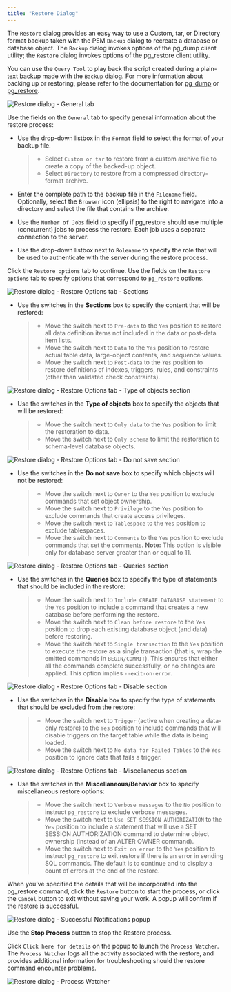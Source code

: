```yaml
---
title: "Restore Dialog"
---
```


<div id="restore_dialog" class="registered_link"></div>

The `Restore` dialog provides an easy way to use a Custom, tar, or Directory format backup taken with the PEM `Backup` dialog to recreate a database or database object. The `Backup` dialog invokes options of the pg_dump client utility; the `Restore` dialog invokes options of the pg_restore client utility.

You can use the `Query Tool` to play back the script created during a plain-text backup made with the `Backup` dialog. For more information about backing up or restoring, please refer to the documentation for [pg_dump](https://www.postgresql.org/docs/current/static/app-pgdump.html) or [pg_restore](https://www.postgresql.org/docs/current/static/app-pgrestore.html).

![Restore dialog - General tab](../images/restore_general.png)

Use the fields on the `General` tab to specify general information about the restore process:

-   Use the drop-down listbox in the `Format` field to select the format of your backup file.

    > -   Select `Custom or tar` to restore from a custom archive file to create a copy of the backed-up object.
    > -   Select `Directory` to restore from a compressed directory-format archive.

-   Enter the complete path to the backup file in the `Filename` field. Optionally, select the `Browser` icon (ellipsis) to the right to navigate into a directory and select the file that contains the archive.

-   Use the `Number of Jobs` field to specify if pg_restore should use multiple (concurrent) jobs to process the restore. Each job uses a separate connection to the server.

-   Use the drop-down listbox next to `Rolename` to specify the role that will be used to authenticate with the server during the restore process.

Click the `Restore options` tab to continue. Use the fields on the `Restore options` tab to specify options that correspond to `pg_restore` options.

![Restore dialog - Restore Options tab - Sections](../images/restore_sections.png)

-   Use the switches in the **Sections** box to specify the content that will be restored:

    > -   Move the switch next to `Pre-data` to the `Yes` position to restore all data definition items not included in the data or post-data item lists.
    > -   Move the switch next to `Data` to the `Yes` position to restore actual table data, large-object contents, and sequence values.
    > -   Move the switch next to `Post-data` to the `Yes` position to restore definitions of indexes, triggers, rules, and constraints (other than validated check constraints).

![Restore dialog - Restore Options tab - Type of objects section](../images/restore_objects.png)

-   Use the switches in the **Type of objects** box to specify the objects that will be restored:

    > -   Move the switch next to `Only data` to the `Yes` position to limit the restoration to data.
    > -   Move the switch next to `Only schema` to limit the restoration to schema-level database objects.

![Restore dialog - Restore Options tab - Do not save section](../images/restore_do_not_save.png)

-   Use the switches in the **Do not save** box to specify which objects will not be restored:

    > -   Move the switch next to `Owner` to the `Yes` position to exclude commands that set object ownership.
    > -   Move the switch next to `Privilege` to the `Yes` position to exclude commands that create access privileges.
    > -   Move the switch next to `Tablespace` to the `Yes` position to exclude tablespaces.
    > -   Move the switch next to `Comments` to the `Yes` position to exclude commands that set the comments. **Note:** This option is visible only for database server greater than or equal to 11.

![Restore dialog - Restore Options tab - Queries section](../images/restore_queries.png)

-   Use the switches in the **Queries** box to specify the type of statements that should be included in the restore:

    > -   Move the switch next to `Include CREATE DATABASE statement` to the `Yes` position to include a command that creates a new database before performing the restore.
    > -   Move the switch next to `Clean before restore` to the `Yes` position to drop each existing database object (and data) before restoring.
    > -   Move the switch next to `Single transaction` to the `Yes` position to execute the restore as a single transaction (that is, wrap the emitted commands in `BEGIN/COMMIT`). This ensures that either all the commands complete successfully, or no changes are applied. This option implies `--exit-on-error`.

![Restore dialog - Restore Options tab - Disable section](../images/restore_disable.png)

-   Use the switches in the **Disable** box to specify the type of statements that should be excluded from the restore:

    > -   Move the switch next to `Trigger` (active when creating a data-only restore) to the `Yes` position to include commands that will disable triggers on the target table while the data is being loaded.
    > -   Move the switch next to `No data for Failed Tables` to the `Yes` position to ignore data that fails a trigger.

![Restore dialog - Restore Options tab - Miscellaneous section](../images/restore_miscellaneous.png)

-   Use the switches in the **Miscellaneous/Behavior** box to specify miscellaneous restore options:

    > -   Move the switch next to `Verbose messages` to the `No` position to instruct `pg_restore` to exclude verbose messages.
    > -   Move the switch next to `Use SET SESSION AUTHORIZATION` to the `Yes` position to include a statement that will use a SET SESSION AUTHORIZATION command to determine object ownership (instead of an ALTER OWNER command).
    > -   Move the switch next to `Exit on error` to the `Yes` position to instruct `pg_restore` to exit restore if there is an error in sending SQL commands. The default is to continue and to display a count of errors at the end of the restore.

When you’ve specified the details that will be incorporated into the pg_restore command, click the `Restore` button to start the process, or click the `Cancel` button to exit without saving your work. A popup will confirm if the restore is successful.

![Restore dialog - Successful Notifications popup](../images/restore_messages.png)

Use the **Stop Process** button to stop the Restore process.

Click `Click here for details` on the popup to launch the `Process Watcher`. The `Process Watcher` logs all the activity associated with the restore, and provides additional information for troubleshooting should the restore command encounter problems.

![Restore dialog - Process Watcher](../images/restore_process_watcher.png)
